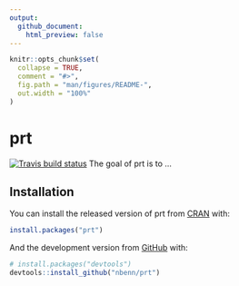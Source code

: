 ```yaml
---
output:
  github_document:
    html_preview: false
---
```


<!-- README.md is generated from README.Rmd. Please edit that file -->

```r
knitr::opts_chunk$set(
  collapse = TRUE,
  comment = "#>",
  fig.path = "man/figures/README-",
  out.width = "100%"
)
```

# prt

<!-- badges: start -->
  [![Travis build status](https://travis-ci.org/nbenn/prt.svg?branch=master)](https://travis-ci.org/nbenn/prt)
<!-- badges: end -->
The goal of prt is to ...

## Installation

You can install the released version of prt from [CRAN](https://CRAN.R-project.org) with:

``` r
install.packages("prt")
```

And the development version from [GitHub](https://github.com/) with:

``` r
# install.packages("devtools")
devtools::install_github("nbenn/prt")
```
